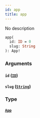 ```yaml
---
id: app
title: app
---
```


No description

```graphql
app(
  id: ID = 0
  slug: String
): App!

```

### Arguments

#### `id` ([`ID`](/graphql/scalars/id))

#### `slug` ([`String`](/graphql/scalars/string))

### Type

#### [`App`](/graphql/objects/app)
